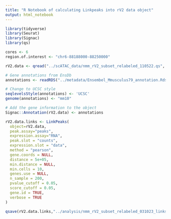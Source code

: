 ```yaml
---
title: "R Notebook of calculating Linkpeaks into rV2 data object"
output: html_notebook
---
```


```r
library(tidyverse)
library(Seurat)
library(Signac)
library(qs)
```

```r
cores <- 6
region.of.interest <- "chr6-88188000-88250000"
```

```r
rV2.data <- qread("../scATAC_data/nmm_rV2_subset_relabeled_110522.qs", nthreads = cores)
```

```r
# Gene annotations from EnsDb
annotations <- readRDS("../metadata/Ensembel_Mmusculus79_annotation.Rds")

# Change to UCSC style
seqlevelsStyle(annotations) <- 'UCSC'
genome(annotations) <- "mm10"

# Add the gene information to the object
Signac::Annotation(rV2.data) <- annotations
```

```r
rV2.data.links <- LinkPeaks(
  object=rV2.data,
  peak.assay="peaks",
  expression.assay="RNA",
  peak.slot = "counts",
  expression.slot = "data",
  method = "pearson",
  gene.coords = NULL,
  distance = 5e+05,
  min.distance = NULL,
  min.cells = 10,
  genes.use = NULL,
  n_sample = 200,
  pvalue_cutoff = 0.05,
  score_cutoff = 0.05,
  gene.id = TRUE,
  verbose = TRUE
)
```

```r
qsave(rV2.data.links,"../analysis/nmm_rV2_subset_relabeled_031023_links.qs", nthreads = cores)
```

